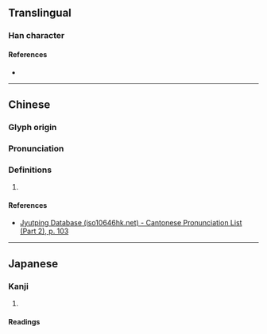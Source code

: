 {{character info/new}}
==Translingual==

===Han character===
{{Han char|rn=53|rad=广|as=10|sn=13|four=00213|canj=IGIT|ids=⿸广盍}}

====References====
* {{Han ref|kx=0349.010|dkj=09427|dj=0659.260|hdz=20894.160|uh=5EC5|ud=24261|bh=DD5D|bd=56669}}

----

==Chinese==
{{zh-forms}}

===Glyph origin===
{{Han etym}}

===Pronunciation===
{{zh-pron
|m=è
|c=ap1,ngap1
|mc=y
|oc=y
|cat=
}}

===Definitions===
{{zh-hanzi}}

# {{rfdef|zh}}

====References====
* [http://www.iso10646hk.net/jp/document/download.jsp Jyutping Database (iso10646hk.net) - Cantonese Pronunciation List (Part 2), p. 103]

----

==Japanese==

===Kanji===
{{ja-kanji|grade=|rs=广10}}

# {{defn|lang=ja|sort=广10}}

====Readings====
{{rfv-pronunciation|ja}}
{{ja-readings
|goon=おう<あふ, ごう<がふ
|kanon=こう<かふ
}}